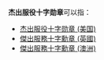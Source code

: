 '''杰出服役十字勋章'''可以指：

* [[杰出服役十字勋章_(美国)|杰出服役十字勋章 (美国)]]
* [[傑出服務十字勳章_(英國)|傑出服務十字勳章 (英國)]]
* [[傑出服務十字勳章_(澳洲)|傑出服務十字勳章 (澳洲)]]

{{Disambig|Cat=八字以上消歧義|J}}
